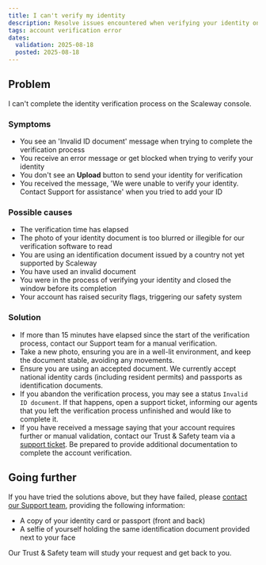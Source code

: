 ```yaml
---
title: I can't verify my identity
description: Resolve issues encountered when verifying your identity on the Scaleway console.
tags: account verification error
dates:
  validation: 2025-08-18
  posted: 2025-08-18
---
```


## Problem
I can't complete the identity verification process on the Scaleway console.

### Symptoms
- You see an 'Invalid ID document' message when trying to complete the verification process
- You receive an error message or get blocked when trying to verify your identity
- You don't see an **Upload** button to send your identity for verification
- You received the message, 'We were unable to verify your identity. Contact Support for assistance' when you tried to add your ID

### Possible causes
- The verification time has elapsed
- The photo of your identity document is too blurred or illegible for our verification software to read
- You are using an identification document issued by a country not yet supported by Scaleway
- You have used an invalid document
- You were in the process of verifying your identity and closed the window before its completion
- Your account has raised security flags, triggering our safety system

### Solution
- If more than 15 minutes have elapsed since the start of the verification process, contact our Support team for a manual verification.
- Take a new photo, ensuring you are in a well-lit environment, and keep the document stable, avoiding any movements.
- Ensure you are using an accepted document. We currently accept national identity cards (including resident permits) and passports as identification documents.
- If you abandon the verification process, you may see a status `Invalid ID document`. If that happens, open a support ticket, informing our agents that you left the verification process unfinished and would like to complete it.
- If you have received a message saying that your account requires further or manual validation, contact our Trust & Safety team via a [support ticket](https://console.scaleway.com/support/tickets/create). Be prepared to provide additional documentation to complete the account verification.

## Going further
If you have tried the solutions above, but they have failed, please [contact our Support team](https://console.scaleway.com/support/tickets/create), providing the following information:
  - A copy of your identity card or passport (front and back)
  - A selfie of yourself holding the same identification document provided next to your face

Our Trust & Safety team will study your request and get back to you.